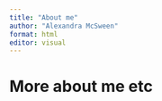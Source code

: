 ```yaml
---
title: "About me"
author: "Alexandra McSween"
format: html
editor: visual
---
```


# More about me etc
